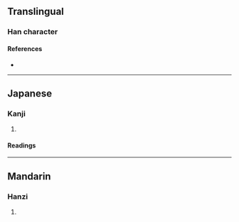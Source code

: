 {{character info/new}}
==Translingual==

===Han character===
{{Han char|rn=98|rad=瓦|as=07|sn=12|four=|canj=SIMVN|ids=⿰镸瓦}}

====References====
* {{Han ref|kx=0749.230|dkj=21509|dj=1158.050|hdz=21425.070|uh=74FA|ud=29946}}

----

==Japanese==

===Kanji===
{{ja-kanji|grade=|rs=瓦07}}

# {{defn|lang=ja|sort=瓦07}}

====Readings====
{{ja-readings
|goon=[[じょう]] (jō)
|kanon=[[ちょう]] (chō)
|kun=[[かめ]] (kame)
|nanori=}}

----

==Mandarin==

===Hanzi===
{{cmn-hanzi|pin=[[cháng]] ([[chang2]])|wg=ch'ang<sup>2</sup>}}

# {{defn|lang=cmn|sort=瓦07}}
